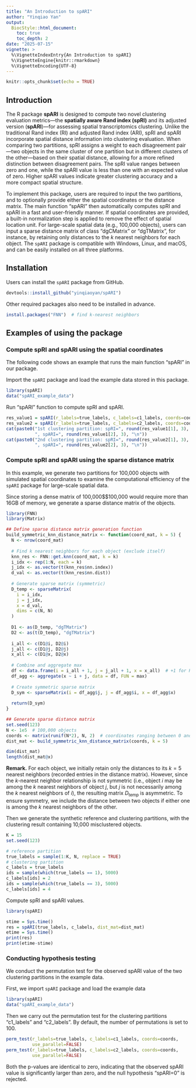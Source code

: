 ```yaml
---
title: "An Introduction to spARI"
author: "Yinqiao Yan"
output: 
  BiocStyle::html_document:
    toc: true
    toc_depth: 2
date: "2025-07-15"
vignette: >
  %\VignetteIndexEntry{An Introduction to spARI}
  %\VignetteEngine{knitr::rmarkdown}
  %\VignetteEncoding{UTF-8}
---
```


```r
knitr::opts_chunk$set(echo = TRUE)
```

## Introduction

The R package **spARI** is designed to compute two novel clustering evaluation metrics—the **spatially aware Rand index (spRI)** and its adjusted version (**spARI**)—for assessing spatial transcriptomics clustering. Unlike the traditional Rand index (RI) and adjusted Rand index (ARI), spRI and spARI incorporate spatial distance information into clustering evaluation. When comparing two partitions, spRI assigns a weight to each disagreement pair—two objects in the same cluster of one partition but in different clusters of the other—based on their spatial distance, allowing for a more refined distinction between disagreement pairs. The spRI value ranges between zero and one, while the spARI value is less than one with an expected value of zero. Higher spARI values indicate greater clustering accuracy and a more compact spatial structure. 

To implement this package, users are required to input the two partitions, and to optionally provide either the spatial coordinates or the distance matrix. The main function "spARI" then automatically computes spRI and spARI in a fast and user-friendly manner. If spatial coordinates are provided, a built-in normalization step is applied to remove the effect of spatial location unit. For large-scale spatial data (e.g., 100,000 objects), users can input a sparse distance matrix of class "dgCMatrix" or "dgTMatrix", for instance, by retaining only distances to the $k$ nearest neighbors for each object. The `spARI` package is compatible with Windows, Linux, and macOS, and can be easily installed on all three platforms.

## Installation

Users can install the `spARI` package from GitHub.

```r
devtools::install_github("yinqiaoyan/spARI")
```

Other required packages also need to be installed in advance.

```r
install.packages("FNN")  # find k-nearest neighbors
```

## Examples of using the package

### Compute spRI and spARI using the spatial coordinates

The following code shows an example that runs the main function "spARI" in our package.

Import the `spARI` package and load the example data stored in this package.

```r
library(spARI)
data("spARI_example_data")
```

Run "spARI" function to compute spRI and spARI.

```r
res_value1 = spARI(r_labels=true_labels, c_labels=c1_labels, coords=coords)
res_value2 = spARI(r_labels=true_labels, c_labels=c2_labels, coords=coords)
cat(paste0("1st clustering partition: spRI=", round(res_value1[1], 3), 
           ", spARI=", round(res_value1[2], 3), "\n"))
cat(paste0("2nd clustering partition: spRI=", round(res_value2[1], 3), 
           ", spARI=", round(res_value2[2], 3), "\n"))
```

### Compute spRI and spARI using the sparse distance matrix

In this example, we generate two partitions for 100,000 objects with simulated spatial coordinates to examine the computational efficiency of the `spARI` package for large-scale spatial data.

Since storing a dense matrix of 100,000$\times$100,000 would require more than 16GB of memory, we generate a sparse distance matrix of the objects. 

```r
library(FNN)
library(Matrix)

## Define sparse distance matrix generation function
build_symmetric_knn_distance_matrix <- function(coord_mat, k = 5) {
  N <- nrow(coord_mat)
  
  # Find k nearest neighbors for each object (exclude itself)
  knn_res <- FNN::get.knn(coord_mat, k = k)
  i_idx <- rep(1:N, each = k)
  j_idx <- as.vector(t(knn_res$nn.index))
  d_val <- as.vector(t(knn_res$nn.dist))
  
  # Generate sparse matrix (symmetric)
  D_temp <- sparseMatrix(
    i = i_idx,
    j = j_idx,
    x = d_val,
    dims = c(N, N)
  )
  
  D1 <- as(D_temp, "dgTMatrix")
  D2 <- as(t(D_temp), "dgTMatrix")
  
  i_all <- c(D1@i, D2@i)
  j_all <- c(D1@j, D2@j)
  x_all <- c(D1@x, D2@x)
  
  # Combine and aggregate max
  df <- data.frame(i = i_all + 1, j = j_all + 1, x = x_all)  # +1 for R indexing
  df_agg <- aggregate(x ~ i + j, data = df, FUN = max)
  
  # Create symmetric sparse matrix
  D_sym <- sparseMatrix(i = df_agg$j, j = df_agg$i, x = df_agg$x)
  
  return(D_sym)
}

## Generate sparse distance matrix
set.seed(123)
N <- 1e5  # 100,000 objects
coords <- matrix(runif(N*2), N, 2)  # coordinates ranging between 0 and 1
dist_mat <- build_symmetric_knn_distance_matrix(coords, k = 5)

dim(dist_mat)
length(dist_mat@x)
```

**Remark.** For each object, we initially retain only the distances to its $k=5$ nearest neighbors (recorded entries in the distance matrix). However, since the $k$-nearest neighbor relationship is not symmetric (i.e., object $i$ may be among the $k$ nearest neighbors of object $j$, but $j$ is not necessarily among the $k$ nearest neighbors of $i$), the resulting matrix $D_{\text{temp}}$ is asymmetric. To ensure symmetry, we include the distance between two objects if either one is among the $k$ nearest neighbors of the other.

Then we generate the synthetic reference and clustering partitions, with the clustering result containing 10,000 misclustered objects.

```r
K = 15
set.seed(123)

# reference partition
true_labels = sample(1:K, N, replace = TRUE)
# clustering partition
c_labels = true_labels
ids = sample(which(true_labels == 1), 5000)
c_labels[ids] = 2
ids = sample(which(true_labels == 3), 5000)
c_labels[ids] = 4
```

Compute spRI and spARI values.

```r
library(spARI)

stime = Sys.time()
res = spARI(true_labels, c_labels, dist_mat=dist_mat)
etime = Sys.time()
print(res)
print(etime-stime)
```

### Conducting hypothesis testing

We conduct the permutation test for the observed spARI value of the two clustering partitions in the example data. 

First, we import `spARI` package and load the example data

```r
library(spARI)
data("spARI_example_data")
```

Then we carry out the permutation test for the clustering partitions "c1_labels" and "c2_labels". By default, the number of permutations is set to 100.

```r
perm_test(r_labels=true_labels, c_labels=c1_labels, coords=coords, 
          use_parallel=FALSE)
perm_test(r_labels=true_labels, c_labels=c2_labels, coords=coords, 
          use_parallel=FALSE)
```

Both the p-values are identical to zero, indicating that the observed spARI value is significantly larger than zero, and the null hypothesis "spARI=0" is rejected.
